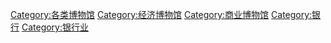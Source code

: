 [[Category:各类博物馆|Category:各类博物馆]]
[[Category:经济博物馆|Category:经济博物馆]]
[[Category:商业博物馆|Category:商业博物馆]]
[[Category:银行|Category:银行]]
[[Category:银行业|Category:银行业]]